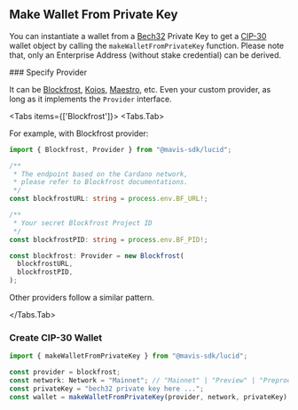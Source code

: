 
## Make Wallet From Private Key

You can instantiate a wallet from a [Bech32](https://github.com/cardano-foundation/CIPs/tree/master/CIP-0005) Private Key to get a [CIP-30](https://github.com/cardano-foundation/CIPs/tree/master/CIP-0030) wallet object by calling the `makeWalletFromPrivateKey` function. Please note that, only an Enterprise Address (without stake credential) can be derived.

<Steps>
### Specify Provider

It can be [Blockfrost](https://blockfrost.io), [Koios](https://koios.rest), [Maestro](https://gomaestro.org), etc. Even your custom provider, as long as it implements the `Provider` interface.

<Tabs items={['Blockfrost']}>
  <Tabs.Tab>

For example, with Blockfrost provider:

```typescript
import { Blockfrost, Provider } from "@mavis-sdk/lucid";

/**
 * The endpoint based on the Cardano network,
 * please refer to Blockfrost documentations.
 */
const blockfrostURL: string = process.env.BF_URL!;

/**
 * Your secret Blockfrost Project ID
 */
const blockfrostPID: string = process.env.BF_PID!;

const blockfrost: Provider = new Blockfrost(
  blockfrostURL,
  blockfrostPID,
);
```

Other providers follow a similar pattern.

</Tabs.Tab>

</Tabs>

### Create CIP-30 Wallet

```typescript
import { makeWalletFromPrivateKey } from "@mavis-sdk/lucid";

const provider = blockfrost;
const network: Network = "Mainnet"; // "Mainnet" | "Preview" | "Preprod" | "Custom"
const privateKey = "bech32 private key here ...";
const wallet = makeWalletFromPrivateKey(provider, network, privateKey); // CIP-30
```

</Steps>
